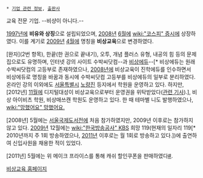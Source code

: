  * [[기업 관련 정보]], [[출판사]]

교육 전문 기업. --비샹이 아니다.--

[[1997년]]에 '''비유와 상징'''으로 설립되었으며, [[2008년]] [[6월]]에 [[wiki:"코스피" 증시]]에 상장하였다. 이를 계기로 [[2009년]] [[4월]]에 명칭을 '''비상교육'''으로 변경하였다. 

[완자](2번 항목), 한끝(한 권으로 끝내기), 오투, 개념 플러스 유형, 내공의 힘 등의 문제집으로도 유명하며, 인터넷 강의 사이트 수박씨닷컴--과 [[비상에듀]]--[* 비상에듀는 원래 수박씨닷컴의 고등부로 존재하였으나, [[2008년]]에 비상교육이 진학에듀를 인수하면서 비상에듀로 명칭을 바꿈과 동시에 수박씨닷컴 고등부를 비상에듀의 일부로 분리하였다. 온라인 강의 이외에도 [[서울특별시]] [[노량진]] 등지에서 학원을 운영하고 있다. 하지만, [2012년] [[11월]]에 디지털대성이 비상교육으로부터 운영권을 위탁받았다([http://news.mk.co.kr/news_forward.php?domain=news&no=762809&year=2012 관련 기사]).], 비상 아이비츠 학원, 비상매쓰캔 학원도 운영하고 있다. 한 때 테마별 니도 발행하였으나, [[wiki:"망했어요" 망했어요.]]

[2008년] 5월에는 [[서울국제도서전]]에 처음 참가하였지만, 2009년 이후로는 참가하지 않고 있다. [[2009년]] 12월에는 [[wiki:"한국방송공사" KBS]] 희망 119(현재의 일자리 119[* 2010년까지 주 1회 방송하였으나, [[2011년]] 이후로는 월 1회로 방송하고 있다.])에 출연하여 신입사원을 채용한 적이 있었다.

[2011년] 5월에는 위 메이크 프라이스를 통해 캐쉬 할인쿠폰을 판매하였다[http://www.wemakeprice.com/deal/adeal/3800 #]. 

[http://www.visang.com 비상교육 홈페이지]

